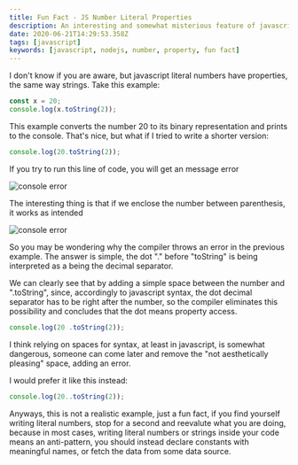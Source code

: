 ```yaml
---
title: Fun Fact - JS Number Literal Properties
description: An interesting and somewhat misterious feature of javascript
date: 2020-06-21T14:29:53.358Z
tags: [javascript]
keywords: [javascript, nodejs, number, property, fun fact]
---
```


I don't know if you are aware, but javascript literal numbers have properties, the same way strings. Take this example:

```js
const x = 20;
console.log(x.toString(2));
```

This example converts the number 20 to its binary representation and prints to the console. That's nice, but what if I tried to write a shorter version:

```js
console.log(20.toString(2));
```

If you try to run this line of code, you will get an message error

![console error](./javascript-number-literal-console-error.png)

The interesting thing is that if we enclose the number between parenthesis, it works as intended

![console error](./javascript-number-literal-console.png)

So you may be wondering why the compiler throws an error in the previous example. 
The answer is simple, the dot "." before "toString" is being interpreted as a being the decimal separator.

We can clearly see that by adding a simple space between the number and ".toString", 
since, accordingly to javascript syntax, the dot decimal separator has to be right after the number,
so the compiler eliminates this possibility and concludes that the dot means property access.

```js
console.log(20 .toString(2));
```

I think relying on spaces for syntax, at least in javascript, is somewhat dangerous, someone can come later and remove the "not aesthetically pleasing" space, adding an error.

I would prefer it like this instead:

```js
console.log(20..toString(2));
```

Anyways, this is not a realistic example, just a fun fact, if you find yourself writing literal numbers, 
stop for a second and reevalute what you are doing, because in most cases, writing literal numbers
or strings inside your code means an anti-pattern, you should instead declare constants with meaningful names, or fetch the data from some data source.

